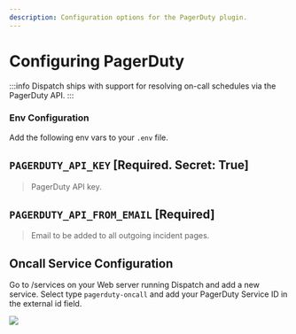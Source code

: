 ```yaml
---
description: Configuration options for the PagerDuty plugin.
---
```


# Configuring PagerDuty

:::info
Dispatch ships with support for resolving on-call schedules via the PagerDuty API.
:::

### Env Configuration

Add the following env vars to your `.env` file.

## `PAGERDUTY_API_KEY` \[Required. Secret: True\]

> PagerDuty API key.

## `PAGERDUTY_API_FROM_EMAIL` \[Required\]

> Email to be added to all outgoing incident pages.

## Oncall Service Configuration

Go to /services on your Web server running Dispatch and add a new service. Select type `pagerduty-oncall` and add your PagerDuty Service ID in the external id field.

![](/img/pagerduty-service-setup.png)
